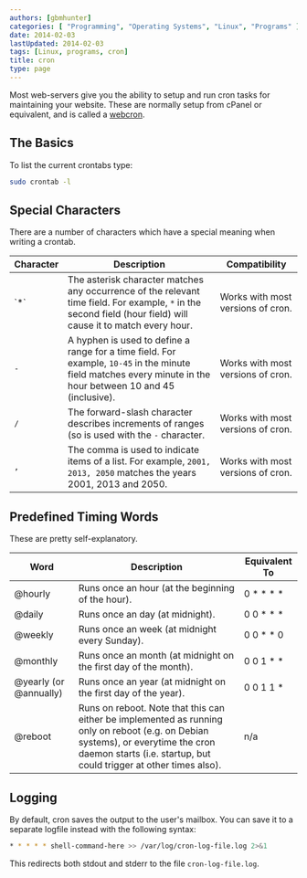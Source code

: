 ```yaml
---
authors: [gbmhunter]
categories: [ "Programming", "Operating Systems", "Linux", "Programs" ]
date: 2014-02-03
lastUpdated: 2014-02-03
tags: [Linux, programs, cron]
title: cron
type: page
---
```


Most web-servers give you the ability to setup and run cron tasks for maintaining your website. These are normally setup from cPanel or equivalent, and is called a [webcron](http://en.wikipedia.org/wiki/Webcron).

## The Basics

To list the current crontabs type:

```sh   
sudo crontab -l
```

## Special Characters

There are a number of characters which have a special meaning when writing a crontab.

<table >
	<thead>
		<tr>
			<th>Character</th>
			<th>Description</th>
			<th>Compatibility</th>
		</tr>
	</thead>
  <tbody>
    <tr>
      <td>
      `*`
      </td>
      <td>The asterisk character matches any occurrence of the relevant time field. For example, <code>*</code> in the second field (hour field) will cause it to match every hour.</td>
      <td>Works with most versions of cron.</td>
    </tr>
    <tr>
      <td><code>-</code></td>
      <td>A hyphen is used to define a range for a time field. For example, <code>10-45</code> in the minute field matches every minute in the hour between 10 and 45 (inclusive).</td>
      <td>Works with most versions of cron.</td>
    </tr>
    <tr>
      <td><code>/</code></td>
      <td>The forward-slash character describes increments of ranges (so is used with the <code>-</code> character.</td>
      <td>Works with most versions of cron.</td>
    </tr>
    <tr>
      <td><code>,</code></td>
      <td>The comma is used to indicate items of a list. For example, <code>2001, 2013, 2050</code> matches the years 2001, 2013 and 2050.</td>
      <td>Works with most versions of cron.</td>
    </tr>
  </tbody>
</table>

## Predefined Timing Words

These are pretty self-explanatory.

<table>
	<thead>
		<tr>
			<th>Word</th>
			<th>Description</th>
			<th>Equivalent To</th>
		</tr>
	</thead>
  <tbody>
    <tr>
      <td>@hourly</td>
      <td>Runs once an hour (at the beginning of the hour).</td>
      <td>0 * * * *</td>
    </tr>
    <tr>
      <td>@daily</td>
      <td>Runs once an day (at midnight).</td>
      <td>0 0 * * *</td>
    </tr>
    <tr>
      <td>@weekly</td>
      <td>Runs once an week (at midnight every Sunday).</td>
      <td>0 0 * * 0</td>
    </tr>
    <tr>
      <td>@monthly</td>
      <td>Runs once an month (at midnight on the first day of the month).</td>
      <td>0 0 1 * *</td>
    </tr>
    <tr>
      <td>@yearly (or @annually)</td>
      <td>Runs once an year (at midnight on the first day of the year).</td>
      <td>0 0 1 1 *</td>
    </tr>
    <tr>
      <td>@reboot</td>
      <td>Runs on reboot. Note that this can either be implemented as running only on reboot (e.g. on Debian systems), or everytime the cron daemon starts (i.e. startup, but could trigger at other times also).</td>
      <td>n/a</td>
    </tr>
  </tbody>
</table>

## Logging

By default, cron saves the output to the user's mailbox. You can save it to a separate logfile instead with the following syntax:

```sh   
* * * * * shell-command-here >> /var/log/cron-log-file.log 2>&1
```

This redirects both stdout and stderr to the file `cron-log-file.log`.
